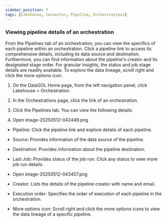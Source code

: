 ```yaml
---
sidebar_position: 7
tags: [Lakehouse, Connector, Pipeline, Orchestrations]
---
```


### Viewing pipeline details of an orchestration

From the Pipelines tab of an orchestration, you can view the specifics of each pipeline within an orchestration. Click a pipeline link to access its comprehensive details, including its data source and destination. Furthermore, you can find information about the pipeline's creator and its designated stage order. For granular insights, the status and job stage details are readily available. To explore the data lineage, scroll right and click the more options icon.

1.  On the DataGOL Home page, from the left navigation panel, click Lakehouse > Orchestration.
    
2.  In the Orchestrations page, click the link of an orchestration.
    
3.  Click the Pipelines tab. You can view the following details:
    
4.  Open image-20250512-042449.png
    

-   Pipeline: Click the pipeline link and explore details of each pipeline.
    
-   Source: Provides information of the data source of the pipeline.
    
-   Destination: Provides information about the pipeline destination.
    
-   Last Job: Provides status of the job run. Click any status to view more job run details.
    
-   Open image-20250512-043457.png
    
-   Creator: Lists the details of the pipeline creator with name and email.
    
-   Execution order: Specifies the order of execution of each pipeline in the orchestration.
    
-   More options icon: Scroll right and click the more options icons to view the data lineage of a specific pipeline.